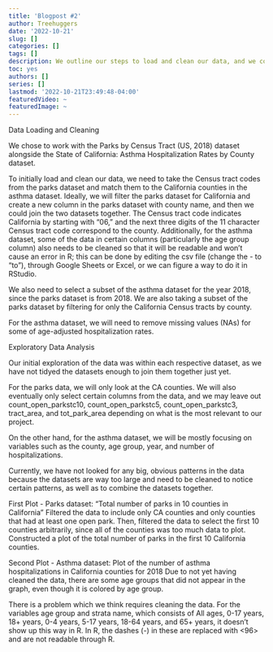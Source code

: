 ```yaml
---
title: 'Blogpost #2'
author: Treehuggers
date: '2022-10-21'
slug: []
categories: []
tags: []
description: We outline our steps to load and clean our data, and we conduct our initial exploratory data analysis.
toc: yes
authors: []
series: []
lastmod: '2022-10-21T23:49:48-04:00'
featuredVideo: ~
featuredImage: ~
---
```

Data Loading and Cleaning

We chose to work with the Parks by Census Tract (US, 2018) dataset alongside the State of California: Asthma Hospitalization Rates by County dataset.

To initially load and clean our data, we need to take the Census tract codes from the parks dataset and match them to the California counties in the asthma dataset. Ideally, we will filter the parks dataset for California and create a new column in the parks dataset with county name, and then we could join the two datasets together. The Census tract code indicates California by starting with "06," and the next three digits of the 11 character Census tract code correspond to the county. Additionally, for the asthma dataset, some of the data in certain columns (particularly the age group column) also needs to be cleaned so that it will be readable and won’t cause an error in R; this can be done by editing the csv file (change the - to “to”), through Google Sheets or Excel, or we can figure a way to do it in RStudio.

We also need to select a subset of the asthma dataset for the year 2018, since the parks dataset is from 2018. We are also taking a subset of the parks dataset by filtering for only the California Census tracts by county. 

For the asthma dataset, we will need to remove missing values (NAs) for some of age-adjusted hospitalization rates.


Exploratory Data Analysis

Our initial exploration of the data was within each respective dataset, as we have not tidyed the datasets enough to join them together just yet. 

For the parks data, we will only look at the CA counties. We will also eventually only select certain columns from the data, and we may leave out count_open_parkstc10, count_open_parkstc5, count_open_parkstc3, tract_area, and tot_park_area depending on what is the most relevant to our project.

On the other hand, for the asthma dataset, we will be mostly focusing on variables such as the county, age group, year, and number of hospitalizations.

Currently, we have not looked for any big, obvious patterns in the data because the datasets are way too large and need to be cleaned to notice certain patterns, as well as to combine the datasets together.

First Plot - Parks dataset: "Total number of parks in 10 counties in California"
Filtered the data to include only CA counties and only counties that had at least one open park. Then, filtered the data to select the first 10 counties arbitrarily, since all of the counties was too much data to plot. Constructed a plot of the total number of parks in the first 10 California counties.

Second Plot - Asthma dataset: Plot of the number of asthma hospitalizations in California counties for 2018
Due to not yet having cleaned the data, there are some age groups that did not appear in the graph, even though it is colored by age group.

There is a problem which we think requires cleaning the data. For the variables age group and strata name, which consists of All ages, 0-17 years, 18+ years, 0-4 years, 5-17 years, 18-64 years, and 65+ years, it doesn’t show up this way in R. In R, the dashes (-) in these are replaced with <96> and are not readable through R.
